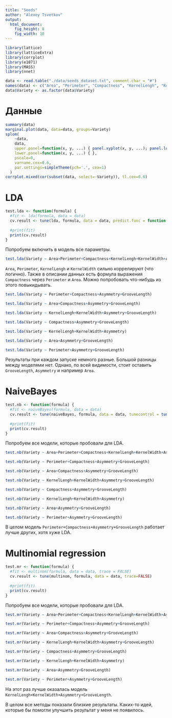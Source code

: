 ```yaml
---
title: "Seeds"
author: "Alexey Tsvetkov"
output:
  html_document:
    fig_height: 8
    fig_width: 10
---
```


```r
library(lattice)
library(latticeExtra)
library(corrplot)
library(e1071)
library(MASS)
library(nnet)
```

```r
data <- read.table("./data/seeds_dataset.txt", comment.char = "#")
names(data) <- c("Area", "Perimeter", "Compactness", "KernelLengh", "KernelWidth", "Asymmetry", "GrooveLength", "Variety")
data$Variety <- as.factor(data$Variety)
```

Данные
===

```r
summary(data)
marginal.plot(data, data=data, groups=Variety)
splom(
    ~data,
    data,      
    upper.panel=function(x, y, ...) { panel.xyplot(x, y, ...); panel.loess(x, y, ..., col='red') },    
    lower.panel=function(x, y, ...) { },      
    pscale=0,       
    varname.cex=0.6, 
    par.settings=simpleTheme(pch='.', cex=1)
  ) 
corrplot.mixed(cor(subset(data, select=-Variety)), tl.cex=0.6)
```

LDA
===

```r
test.lda <- function(formula) {
  #fit <- lda(formula, data = data)
  cv.result <- tune(lda, formula, data = data, predict.func = function(...) predict(...)$class,  tunecontrol = tune.control(sampling = "cross"))
  
  #print(fit)
  print(cv.result)
}
```

Попробуем включить в модель все параметры.

```r
test.lda(Variety ~ Area+Perimeter+Compactness+KernelLengh+KernelWidth+Asymmetry+GrooveLength)
```

`Area`, `Perimeter`, `KernelLengh` и `KernelWidth` сильно коррелируют (что логично).
Также в описании данных есть формула выражения `Compactness` через `Perimeter` и `Area`. Можно попробовать что-нибудь из этого повыкидывать.

```r
test.lda(Variety ~ Perimeter+Compactness+Asymmetry+GrooveLength)
```

```r
test.lda(Variety ~ Area+Compactness+Asymmetry+GrooveLength)
```

```r
test.lda(Variety ~ KernelLengh+KernelWidth+Asymmetry+GrooveLength)
```

```r
test.lda(Variety ~ Compactness+Asymmetry+GrooveLength)
```

```r
test.lda(Variety ~ KernelLengh+KernelWidth+Asymmetry)
```

```r
test.lda(Variety ~ Area+Asymmetry+GrooveLength)
```

```r
test.lda(Variety ~ Perimeter+Asymmetry+GrooveLength)
```

Результаты при каждом запуске немного разные. Большой разницы между моделями нет. Однако, по всей видимости, стоит оставить `GrooveLength`, `Asymmetry` и например `Area`.

NaiveBayes
===

```r
test.nb <- function(formula) {
  #fit <- naiveBayes(formula, data = data)
  cv.result <- tune(naiveBayes, formula, data = data, tunecontrol = tune.control(sampling = "cross"))
  
  #print(fit)
  print(cv.result)
}
```

Попробуем все модели, которые пробовали для LDA.

```r
test.nb(Variety ~ Area+Perimeter+Compactness+KernelLengh+KernelWidth+Asymmetry+GrooveLength)
```

```r
test.nb(Variety ~ Perimeter+Compactness+Asymmetry+GrooveLength)
```

```r
test.nb(Variety ~ Area+Compactness+Asymmetry+GrooveLength)
```

```r
test.nb(Variety ~ KernelLengh+KernelWidth+Asymmetry+GrooveLength)
```

```r
test.nb(Variety ~ Compactness+Asymmetry+GrooveLength)
```

```r
test.nb(Variety ~ KernelLengh+KernelWidth+Asymmetry)
```

```r
test.nb(Variety ~ Area+Asymmetry+GrooveLength)
```

```r
test.nb(Variety ~ Perimeter+Asymmetry+GrooveLength)
```

В целом модель `Perimeter+Compactness+Asymmetry+GrooveLength` работает лучше других, хотя хуже LDA.

Multinomial regression
===

```r
test.mr <- function(formula) {
  #fit <- multinom(formula, data = data, trace = FALSE)
  cv.result <- tune(multinom, formula, data = data, trace=FALSE)
  
  #print(fit)
  print(cv.result)
}
```

Попробуем все модели, которые пробовали для LDA.

```r
test.mr(Variety ~ Area+Perimeter+Compactness+KernelLengh+KernelWidth+Asymmetry+GrooveLength)
```

```r
test.mr(Variety ~ Perimeter+Compactness+Asymmetry+GrooveLength)
```

```r
test.mr(Variety ~ Area+Compactness+Asymmetry+GrooveLength)
```

```r
test.mr(Variety ~ KernelLengh+KernelWidth+Asymmetry+GrooveLength)
```

```r
test.mr(Variety ~ Compactness+Asymmetry+GrooveLength)
```

```r
test.mr(Variety ~ KernelLengh+KernelWidth+Asymmetry)
```

```r
test.mr(Variety ~ Area+Asymmetry+GrooveLength)
```

```r
test.mr(Variety ~ Perimeter+Asymmetry+GrooveLength)
```

На этот раз лучше оказалась модель `KernelLengh+KernelWidth+Asymmetry+GrooveLength`.

В целом все методы показали близкие результаты. Каких-то идей, которые бы помогли улучшить результат у меня не появилось.